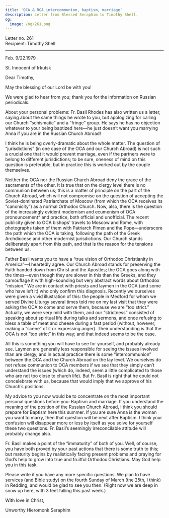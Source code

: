 ```yaml
---
title: 'OCA & RCA intercommunion, baptism, marriage'
description: Letter from Blessed Seraphim to Timothy Shell.
og:
  image: /og/261.png
---
```


<div style={{textAlign:'right', fontFamily:'monospace'}}>Letter no. 261</div>
<div style={{textAlign:'left', fontFamily:'monospace'}}>Recipient: Timothy Shell</div>

---

Feb. 9/22.1979

St. Innocent of Irkutsk

Dear Timothy,

May the blessing of our Lord be with you!

We were glad to hear from you; thank you for the information on Russian periodicals.

About your personal problems: Fr. Basil Rhodes has also written us a letter, saying about the same things he wrote to you, but apologizing for calling our Church “schismatic” and a “fringe” group. He says he has no objection whatever to your being baptized here—he just doesn’t want you marrying Anna if you are in the Russian Church Abroad!

I think he is being overly-dramatic about the whole matter. The question of “jurisdictions” (in one case of the OCA and our Church Abroad) is not such a crucial one that it would prevent marriage, even if the partners were to belong to different jurisdictions; to be sure, oneness of mind on this question is preferable, but in practice this is worked out by the couple themselves.

Neither the OCA nor the Russian Church Abroad deny the grace of the sacraments of the other. It is true that on the clergy level there is no communion between us; this is a matter of principle on the part of the Church Abroad, which will not compromise on the question of accepting the Soviet-dominated Patriarchate of Moscow (from which the OCA receives its “canonicity”) as a normal Orthodox Church. Now, also, there is the question of the increasingly evident modernism and ecumenism of OCA pronouncement^ and practice, both official and unofficial. The recent publicity given to OCA bishops’ travels to Moscow and Rome, with photographs taken of them with Patriarch Pimen and the Pope—underscore the path which the OCA is taking, following the path of the Greek Archdiocese and other modernist jurisdictions. Our Church stands deliberately apart from this path, and that is the reason for the tensions between us.

Father Basil wants you to have a “true vision of Orthodox Christianity in America”—I heartedly agree. Our Church Abroad stands for preserving the Faith handed down from Christ and the Apostles; the OCA goes along with the times—even though they are slower in this than the Greeks, and they camouflage it with high-sounding but very abstract words about Orthodox “mission.” We are in contact with priests and laymen in the OCA (and some who have left it) who only confirm this diagnosis. Recently we ourselves were given a vivid illustration of this: the people in Medford for whom we served Divine Liturgy several times told me on my last visit that they were asking the OCA to come and serve them, because we are “too strict.” Actually, we were very mild with them, and our “strictness” consisted of speaking about spiritual life during talks and sermons, and once refusing to bless a table of meat and cheese during a fast period (without, however, making a “scene” of it or expressing anger). Their understanding is that the OCA is not “too strict” in this way; and that indeed seems to be the case.

All this is something you will have to see for yourself, and probably already see. Laymen are generally less responsible for seeing the issues involved than are clergy, and in actual practice there is some “intercommunion” between the OCA and the Church Abroad on the lay level. We ourselves do not refuse communion to OCA members if we see that they simply can’t understand the issues (which do, indeed, seem a little complicated to those who are not too close to church life). But Fr. Basil is right that he could not concelebrate with us, because that would imply that we approve of his Church’s positions.

My advice to you now would be to concentrate on the most important personal questions before you: Baptism and marriage. If you understand the meaning of the position of the Russian Church Abroad, I think you should prepare for Baptism here this summer. If you are sure Anna is the woman you want to marry, then that question will be next after Baptism. I think your confusion will disappear more or less by itself as you solve for yourself these two questions. Fr. Basil’s seemingly irreconcilable attitude will probably change also.

Fr. Basil makes a point of the “immaturity” of both of you. Well, of course, you have both proved by your past actions that there is some truth to this; but maturity begins by realistically facing present problems and praying for God’s help to grow into true and fruitful Orthodox Christians. May God help you in this task.

Please write if you have any more specific questions. We plan to have services (and Bible study) on the fourth Sunday of March (the 25th, I think) in Redding, and would be glad to see you then. (Right now we are deep in snow up here, with 3 feet falling this past week.)

With love in Christ,

Unworthy Hieromonk Seraphim